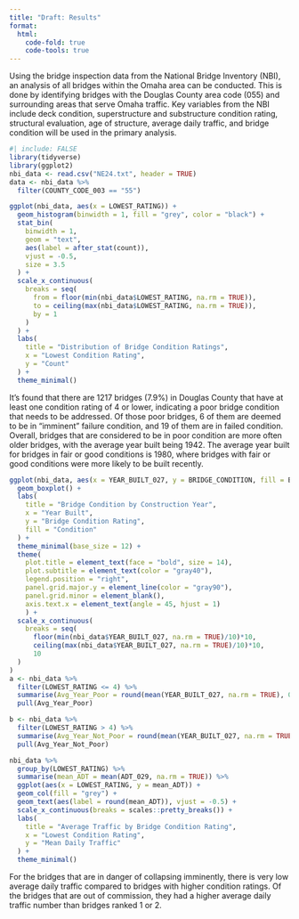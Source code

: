 ```yaml
---
title: "Draft: Results"
format: 
  html:
    code-fold: true
    code-tools: true
---
```


Using the bridge inspection data from the National Bridge Inventory (NBI), an analysis of all bridges within the Omaha area can be conducted. This is done by identifying bridges with the Douglas County area code (055) and surrounding areas that serve Omaha traffic. Key variables from the NBI include deck condition, superstructure and substructure condition rating, structural evaluation, age of structure, average daily traffic, and bridge condition will be used in the primary analysis.

```r
#| include: FALSE
library(tidyverse)
library(ggplot2)
nbi_data <- read.csv("NE24.txt", header = TRUE)
data <- nbi_data %>%
  filter(COUNTY_CODE_003 == "55")
```

```r
ggplot(nbi_data, aes(x = LOWEST_RATING)) +
  geom_histogram(binwidth = 1, fill = "grey", color = "black") +
  stat_bin(
    binwidth = 1, 
    geom = "text", 
    aes(label = after_stat(count)), 
    vjust = -0.5, 
    size = 3.5
  ) +
  scale_x_continuous(
    breaks = seq(
      from = floor(min(nbi_data$LOWEST_RATING, na.rm = TRUE)),
      to = ceiling(max(nbi_data$LOWEST_RATING, na.rm = TRUE)),
      by = 1
    )
  ) +
  labs(
    title = "Distribution of Bridge Condition Ratings",
    x = "Lowest Condition Rating",
    y = "Count"
  ) +
  theme_minimal()
```

It's found that there are 1217 bridges (7.9%) in Douglas County that have at least one condition rating of 4 or lower, indicating a poor bridge condition that needs to be addressed. Of those poor bridges, 6 of them are deemed to be in "imminent" failure condition, and 19 of them are in failed condition. Overall, bridges that are considered to be in poor condition are more often older bridges, with the average year built being 1942. The average year built for bridges in fair or good conditions is 1980, where bridges with fair or good conditions were more likely to be built recently.

```r
ggplot(nbi_data, aes(x = YEAR_BUILT_027, y = BRIDGE_CONDITION, fill = BRIDGE_CONDITION)) +
  geom_boxplot() +
  labs(
    title = "Bridge Condition by Construction Year",
    x = "Year Built",
    y = "Bridge Condition Rating",
    fill = "Condition"
  ) +
  theme_minimal(base_size = 12) +
  theme(
    plot.title = element_text(face = "bold", size = 14),
    plot.subtitle = element_text(color = "gray40"),
    legend.position = "right",
    panel.grid.major.y = element_line(color = "gray90"),
    panel.grid.minor = element_blank(),
    axis.text.x = element_text(angle = 45, hjust = 1)
    ) +
  scale_x_continuous(
    breaks = seq(
      floor(min(nbi_data$YEAR_BUILT_027, na.rm = TRUE)/10)*10,
      ceiling(max(nbi_data$YEAR_BUILT_027, na.rm = TRUE)/10)*10,
      10
  )
)
a <- nbi_data %>% 
  filter(LOWEST_RATING <= 4) %>% 
  summarise(Avg_Year_Poor = round(mean(YEAR_BUILT_027, na.rm = TRUE), 0)) %>%
  pull(Avg_Year_Poor)

b <- nbi_data %>% 
  filter(LOWEST_RATING > 4) %>% 
  summarise(Avg_Year_Not_Poor = round(mean(YEAR_BUILT_027, na.rm = TRUE), 0)) %>% 
  pull(Avg_Year_Not_Poor)

nbi_data %>%
  group_by(LOWEST_RATING) %>%
  summarise(mean_ADT = mean(ADT_029, na.rm = TRUE)) %>%
  ggplot(aes(x = LOWEST_RATING, y = mean_ADT)) +
  geom_col(fill = "grey") +
  geom_text(aes(label = round(mean_ADT)), vjust = -0.5) +
  scale_x_continuous(breaks = scales::pretty_breaks()) +
  labs(
    title = "Average Traffic by Bridge Condition Rating",
    x = "Lowest Condition Rating",
    y = "Mean Daily Traffic"
  ) +
  theme_minimal()
```

For the bridges that are in danger of collapsing imminently, there is very low average daily traffic compared to bridges with higher condition ratings. Of the bridges that are out of commission, they had a higher average daily traffic number than bridges ranked 1 or 2.